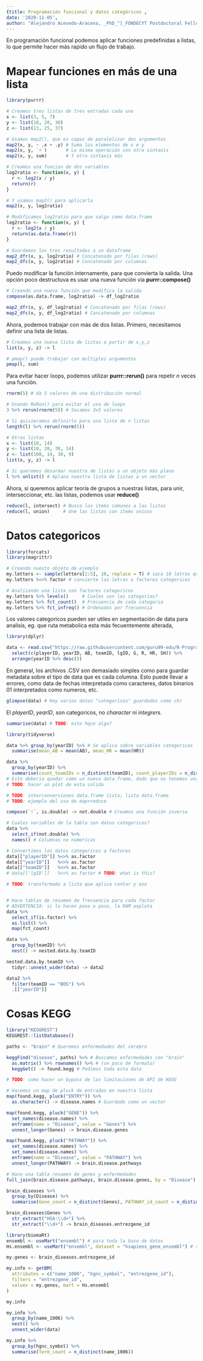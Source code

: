 ```yaml
---
{title: Programación funcional y datos categóricos ,
date: '2020-11-05',
author: "Alejandro Acevedo-Aracena, _PhD_^[_FONDECYT Postdoctoral Fellow_, Universidad de Chile, deepen.data@gmail.com]; Manuel Muñoz-González^[_Pregrado_, Universidad de Chile]", output: {html_document: {theme: flatly, highlight: tango, toc: true, toc_float: {collapsed: false, smooth_scroll: true}, df_print: paged, code_folding: show}, html_notebook: default}}
---
```


En programación funcional podemos aplicar funciones predefinidas a listas, lo que permite hacer más rapido un flujo de trabajo. 

# Mapear funciones en más de una lista

```r
library(purrr)

# Creamos tres listas de tres entradas cada una
x <- list(3, 5, 7)
y <- list(10, 20, 30)
z <- list(13, 25, 37)

# Usamos map2(), que es capaz de paralelizar dos argumentos
map2(x, y, ~ .x + .y) # Suma los elementos de x e y
map2(x, y, `+`)       # La misma operación con otra sintaxis
map2(x, y, sum)       # Y otra sintaxis más

# Creamos una funcion de dos variables
log2ratio <- function(x, y) {
  r <- log2(x / y)
  return(r)
}

# Y usamos map2() para aplicarla
map2(x, y, log2ratio)

# Modificamos log2ratio para que salga como data.frame
log2ratio <- function(x, y) {
  r <- log2(x / y)
  return(as.data.frame(r))
}

# Guardamos los tres resultados a un dataframe
map2_dfr(x, y, log2ratio) # Concatenado por filas (rows)
map2_dfc(x, y, log2ratio) # Concatenado por columnas
```

Puedo modificar la función internamente, para que convierta la salida. Una opción poco destructuva es usar una nueva función via **purrr::compose()**

```r
# Creando una nueva función que modifica la salida
compose(as.data.frame, log2ratio) -> df_log2ratio

map2_dfr(x, y, df_log2ratio) # Concatenado por filas (rows)
map2_dfc(x, y, df_log2ratio) # Concatenado por columnas
```

Ahora, podemos trabajar con más de dos listas. 
Primero, necesitamos definir una lista de listas. 

```r
# Creamos una nueva lista de listas a partir de x,y,z
list(x, y, z) -> l

# pmap() puede trabajar con multiples argumentos
pmap(l, sum)
```

Para evitar hacer loops, podemos utilizar **purrr::rerun()** para repetir _n_ veces una función.

```r
rnorm(5) # da 5 valores de una distribución normal

# Usando ReRun() para evitar el uso de loops
3 %>% rerun(rnorm(5)) # Sacamos 3x5 valores

# Si quisieramos definirlo para una lista de n listas
length(l) %>% rerun(rnorm(5))
```

```r
# Otras listas
x <- list(10, 14)
y <- list(10, 20, 30, 14)
z <- list(100, 14, 30, 9)
list(x, y, z) -> l

# Si queremos desarmar nuestra de listas a un objeto más plano
l %>% unlist() # Aplana nuestra lista de listas a un vector
```

Ahora, si queremos aplicar teoría de grupos a nuestras listas, para unir, interseccionar, etc. las listas, podemos usar **reduce()**

```r
reduce(l, intersect) # Busca los items comunes a las listas
reduce(l, union)     # Une las listas con items unicos
```

# Datos categoricos

```r
library(forcats)
library(magrittr)

# Creando nuesto objeto de ejemplo
my.letters <- sample(letters[2:5], 10, replace = T) # saca 10 letras que pueden ser b,c,d, ó e.
my.letters %<>% factor # convierte las letras a factores categoricos

# Analizando una lista con factores categoricos
my.letters %>% levels()     # Cuales son las categorias?
my.letters %>% fct_count()  # Frecuencia de cada categoria
my.letters %>% fct_infreq() # Ordenados por frecuencia
```
Los valores categoricos pueden ser utiles en segmentación de data para analisis, eg. que ruta metabolica esta más fecuentemente alterada, 

```r
library(dplyr)

data <- read.csv("https://raw.githubusercontent.com/guru99-edu/R-Programming/master/lahman-batting.csv") %>%
  select(c(playerID, yearID, AB, teamID, lgID, G, R, HR, SH)) %>%
  arrange(yearID %>% desc())
```
En general, los archivos .CSV son demasiado simples como para guardar metadata sobre el tipo de data que es cada columna. 
Esto puede llevar a errores, como data de fechas interpretada como caracteres, datos binarios 01 interpretados como numeros, etc. 

```r
glimpse(data) # Hay varios datos "categoricos" guardados como chr
```

El _playerID_, _yearID_, son categoricos, no _character_ ni _integrers_. 

```r
summarise(data) # TODO: esto hqce algo?
```

```r
library(tidyverse)

data %>% group_by(yearID) %>% # Se aplica sobre variables categoricas
  summarise(mean_AB = mean(AB), mean_HR = mean(HR))
```


```r
data %>%
  group_by(yearID) %>%
  summarise(count_teamIDs = n_distinct(teamID), count_playerIDs = n_distinct(playerID)) # , count_teamIDs = n_distinct(teamIDs))
# Esto deberia quedar como un nuevo data.frame, dado que no tenemos una salida del mismo tamaño
# TODO: hacer un plot de esta salida
```

```r
# TODO: interconversiones data.frame lista; lista data.frame
# TODO: ejemplo del uso de map+reduce

compose(`!`, is.double) -> not.double # Creamos una función inversa

# Cuales variables de la tabla son datos categoricos?
data %>%
  select_if(not.double) %>%
  names() # Columnas no numericas

# Convertimos los datos categoricos a factores
data[["playerID"]] %<>% as.factor
data[["yearID"]]   %<>% as.factor
data[["teamID"]]   %<>% as.factor
# data[['lgID']]   %<>% as.factor # TODO: what is this?

# TODO: transformado a lista que aplica contar y eso


# Hace tablas de resumen de frecuencia para cada factor
# ADVERTENCIA: si lo hacen paso a paso, la RAM explota
data %>%
  select_if(is.factor) %>%
  as.list() %>%
  map(fct_count)
```

```r
data %>%
  group_by(teamID) %>%
  nest() -> nested.data.by.teamID

nested.data.by.teamID %>%
  tidyr::unnest_wider(data) -> data2

data2 %>%
  filter(teamID == "BOS") %>%
  .[["yearID"]]
```

# Cosas KEGG

```r
library("KEGGREST")
KEGGREST::listDatabases()

paths <- "brain" # Queremos enfermedades del cerebro

keggFind("disease", paths) %>% # Buscamos enfermedades con "brain"
  as.matrix() %>% rownames() %>% # (un poco de formato)
  keggGet() -> found.kegg # Pedimos toda esta data

# TODO: como hacer un bypass de las limitaciones de API de KEGG
```


```r
# Hacemos un map de pluck de entradas en nuestra lista
map(found.kegg, pluck("ENTRY")) %>%
  as.character() -> disease.names # Guardado como un vector

map(found.kegg, pluck("GENE")) %>%
  set_names(disease.names) %>%
  enframe(name = "Disease", value = "Genes") %>%
  unnest_longer(Genes) -> brain.disease.genes
```

```r
map(found.kegg, pluck("PATHWAY")) %>%
  set_names(disease.names) %>%
  set_names(disease.names) %>%
  enframe(name = "Disease", value = "PATHWAY") %>%
  unnest_longer(PATHWAY) -> brain.disease.pathways
```

```r
# Hace una tabla resumen de genes y enfermedades
full_join(brain.disease.pathways, brain.disease.genes, by = "Disease") -> brain_diseases
```

```r
brain_diseases %>%
  group_by(Disease) %>%
  summarise(Gene_count = n_distinct(Genes), PATHWAY_id_count = n_distinct(PATHWAY_id)) -> brain_diseases_df
```

```r
brain_diseases$Genes %>%
  str_extract("HSA:\\d+") %>%
  str_extract("\\d+") -> brain_diseases.entrezgene_id
```

```r
library(biomaRt)
ensembl <- useMart("ensembl") # para toda la base de datos
Hs.ensembl <- useMart("ensembl", dataset = "hsapiens_gene_ensembl") # solo Humano
```

```r
my.genes <- brain_diseases.entrezgene_id

my.info <- getBM(
  attributes = c("name_1006", "hgnc_symbol", "entrezgene_id"),
  filters = "entrezgene_id",
  values = my.genes, mart = Hs.ensembl
)

my.info
```

```r
my.info %>%
  group_by(name_1006) %>%
  nest() %>%
  unnest_wider(data)
```

```r
my.info %>%
  group_by(hgnc_symbol) %>%
  summarise(Term_count = n_distinct(name_1006))
```
